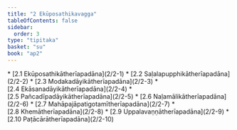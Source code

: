 ```yaml
---
title: "2 Ekūposathikavagga"
tableOfContents: false
sidebar:
  order: 3
type: "tipitaka"
basket: "su"
book: "ap2"
---
```



<DynamicBreadcrumb />



<TableOfContents book="ap2" section="2">
* [2.1 Ekūposathikātherīapadāna](2/2-1)
* [2.2 Saḷalapupphikātherīapadāna](2/2-2)
* [2.3 Modakadāyikātherīapadāna](2/2-3)
* [2.4 Ekāsanadāyikātherīapadāna](2/2-4)
* [2.5 Pañcadīpadāyikātherīapadāna](2/2-5)
* [2.6 Naḷamālikātherīapadāna](2/2-6)
* [2.7 Mahāpajāpatigotamītherīapadāna](2/2-7)
* [2.8 Khemātherīapadāna](2/2-8)
* [2.9 Uppalavaṇṇātherīapadāna](2/2-9)
* [2.10 Paṭācārātherīapadāna](2/2-10)
</TableOfContents>